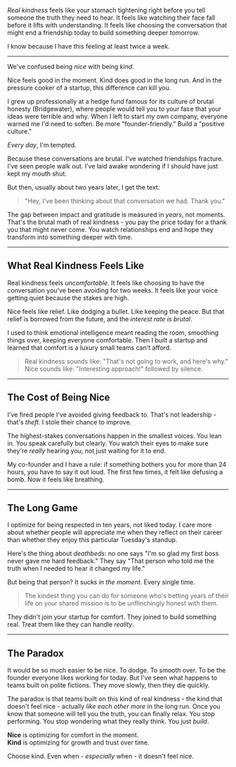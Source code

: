 

<BlogHeader metadata={metadata} />

_Real kindness_ feels like your stomach tightening right before you tell someone the truth they need to hear. It feels like watching their face fall before it lifts with understanding. It feels like choosing the conversation that might end a friendship today to build something deeper tomorrow.

I know because I have this feeling at least twice a week.

---

We've confused being _nice_ with being _kind_.

Nice feels good in the moment. Kind does good in the long run. And in the pressure cooker of a startup, this difference can kill you.

I grew up professionally at a hedge fund famous for its culture of brutal honesty (Bridgewater), where people would tell you to your face that your ideas were terrible and why. When I left to start my own company, everyone warned me I'd need to soften. Be more "founder-friendly." Build a "positive culture."

_Every day_, I'm tempted.

Because these conversations are brutal. I've watched friendships fracture. I've seen people walk out. I've laid awake wondering if I should have just kept my mouth shut.

But then, usually about two years later, I get the text:

> "Hey, I've been thinking about that conversation we had. Thank you."

The gap between impact and gratitude is measured in _years_, not moments. That's the brutal math of real kindness - you pay the price today for a thank you that might never come. You watch relationships end and hope they transform into something deeper with time.

---

## What Real Kindness Feels Like

Real kindness feels _uncomfortable_. It feels like choosing to have the conversation you've been avoiding for two weeks. It feels like your voice getting quiet because the stakes are high.

Nice feels like relief. Like dodging a bullet. Like keeping the peace. But that relief is borrowed from the future, and the _interest rate is brutal_.

I used to think emotional intelligence meant reading the room, smoothing things over, keeping everyone comfortable. Then I built a startup and learned that comfort is a luxury small teams can't afford.

> Real kindness sounds like: "That's not going to work, and here's why."  
> Nice sounds like: "Interesting approach!" followed by silence.

---

## The Cost of Being Nice

I've fired people I've avoided giving feedback to. That's not leadership - that's _theft_. I stole their chance to improve.

The highest-stakes conversations happen in the smallest voices. You lean in. You speak carefully but clearly. You watch their eyes to make sure they're _really_ hearing you, not just waiting for it to end.

My co-founder and I have a rule: if something bothers you for more than 24 hours, you have to say it out loud. The first few times, it felt like defusing a bomb. Now it feels like breathing.

---

## The Long Game

I optimize for being respected in ten years, not liked today. I care more about whether people will appreciate me when they reflect on their career than whether they enjoy this particular Tuesday's standup.

Here's the thing about _deathbeds_: no one says "I'm so glad my first boss never gave me hard feedback." They say "That person who told me the truth when I needed to hear it changed my life."

But being that person? It sucks _in the moment_. Every single time.

> The kindest thing you can do for someone who's betting years of their life on your shared mission is to be unflinchingly honest with them.

They didn't join your startup for comfort. They joined to build something real. Treat them like they can handle _reality_.

---

## The Paradox

It would be so much easier to be nice. To dodge. To smooth over. To be the founder everyone likes working for today. But I've seen what happens to teams built on polite fictions. They move slowly, then they die quickly.

The paradox is that teams built on this kind of real kindness - the kind that doesn't feel nice - actually _like each other more_ in the long run. Once you know that someone will tell you the truth, you can finally relax. You stop performing. You stop wondering what they really think. You just _build_.

**Nice** is optimizing for comfort in the moment.  
**Kind** is optimizing for growth and trust over time.

Choose kind. Even when - _especially_ when - it doesn't feel nice.
